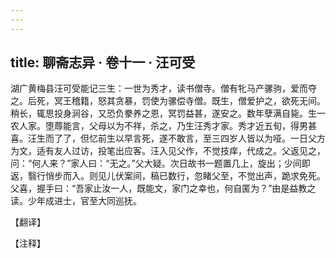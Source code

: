 ```yaml
---
---
---
```

title: 聊斋志异 · 卷十一 · 汪可受
---

湖广黄梅县汪可受能记三生：一世为秀才，读书僧寺。僧有牝马产骡驹，爱而夺之。后死，冥王稽籍，怒其贪暴，罚使为骡偿寺僧。既生，僧爱护之，欲死无间。稍长，辄思投身涧谷，又恐负豢养之恩，冥罚益甚，遂安之。数年孽满自毙。生一农人家。堕蓐能言，父母以为不祥，杀之，乃生汪秀才家。秀才近五旬，得男甚喜。汪生而了了，但忆前生以早言死，遂不敢言，至三四岁人皆以为哑。一日父方为文，适有友人过访，投笔出应客。汪入见父作，不觉技痒，代成之。父返见之，问：“何人来？”家人曰：“无之。”父大疑。次日故书一题置几上，旋出；少间即返，翳行悄步而入。则见儿伏案间，稿已数行，忽睹父至，不觉出声，跪求免死。父喜，握手曰：“吾家止汝一人，既能文，家门之幸也，何自匿为？”由是益教之读。少年成进士，官至大同巡抚。

【翻译】

【注释】

